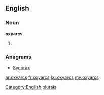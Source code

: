 ==English==

===Noun===
'''oxyarcs'''

# {{plural of|oxyarc}}

===Anagrams===
* [[Sycorax#English|Sycorax]]

[[Category:English plurals]]

[[ar:oxyarcs]]
[[fr:oxyarcs]]
[[ku:oxyarcs]]
[[my:oxyarcs]]